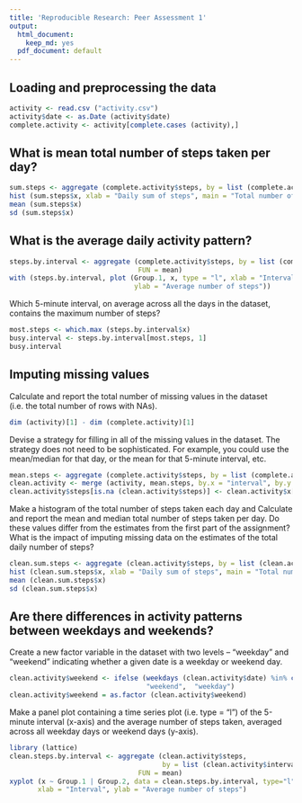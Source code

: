 ```yaml
---
title: 'Reproducible Research: Peer Assessment 1'
output:
  html_document:
    keep_md: yes
  pdf_document: default
---
```



## Loading and preprocessing the data
```r
activity <- read.csv ("activity.csv")
activity$date <- as.Date (activity$date)
complete.activity <- activity[complete.cases (activity),]
```


## What is mean total number of steps taken per day?
```r
sum.steps <- aggregate (complete.activity$steps, by = list (complete.activity$date), FUN = sum)[2]
hist (sum.steps$x, xlab = "Daily sum of steps", main = "Total number of steps taken each day")
mean (sum.steps$x)
sd (sum.steps$x)
```

## What is the average daily activity pattern?
```r
steps.by.interval <- aggregate (complete.activity$steps, by = list (complete.activity$interval), 
                                FUN = mean)
with (steps.by.interval, plot (Group.1, x, type = "l", xlab = "Interval", 
                               ylab = "Average number of steps"))
```

Which 5-minute interval, on average across all the days in the dataset, contains the maximum number of steps?
```r
most.steps <- which.max (steps.by.interval$x)
busy.interval <- steps.by.interval[most.steps, 1]
busy.interval
```

## Imputing missing values
Calculate and report the total number of missing values in the dataset (i.e. the total number of rows with NAs).
```r
dim (activity)[1] - dim (complete.activity)[1]
```

Devise a strategy for filling in all of the missing values in the dataset. The strategy does not need to be sophisticated. For example, you could use the mean/median for that day, or the mean for that 5-minute interval, etc.

```r
mean.steps <- aggregate (complete.activity$steps, by = list (complete.activity$interval), FUN = mean)
clean.activity <- merge (activity, mean.steps, by.x = "interval", by.y = "Group.1")
clean.activity$steps[is.na (clean.activity$steps)] <- clean.activity$x[is.na (clean.activity$steps)]
```

Make a histogram of the total number of steps taken each day and Calculate and report the mean and median total number of steps taken per day. Do these values differ from the estimates from the first part of the assignment? What is the impact of imputing missing data on the estimates of the total daily number of steps?

```r
clean.sum.steps <- aggregate (clean.activity$steps, by = list (clean.activity$date), FUN = sum)[2]
hist (clean.sum.steps$x, xlab = "Daily sum of steps", main = "Total number of steps taken each day")
mean (clean.sum.steps$x)
sd (clean.sum.steps$x)
```

## Are there differences in activity patterns between weekdays and weekends?

Create a new factor variable in the dataset with two levels – “weekday” and “weekend” indicating whether a given date is a weekday or weekend day.

```r
clean.activity$weekend <- ifelse (weekdays (clean.activity$date) %in% c ("Saturday","Sunday"), 
                                  "weekend",  "weekday")
clean.activity$weekend = as.factor (clean.activity$weekend)
```

Make a panel plot containing a time series plot (i.e. type = "l") of the 5-minute interval (x-axis) and the average number of steps taken, averaged across all weekday days or weekend days (y-axis). 

```r
library (lattice)
clean.steps.by.interval <- aggregate (clean.activity$steps, 
                                      by = list (clean.activity$interval, clean.activity$weekend), 
                                FUN = mean)
xyplot (x ~ Group.1 | Group.2, data = clean.steps.by.interval, type="l",
       xlab = "Interval", ylab = "Average number of steps")
```